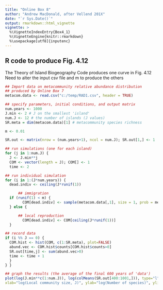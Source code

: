```yaml
---
title: "Online Box 8"
author: "Andrew MacDonald, after Vellend 201X"
date: "`r Sys.Date()`"
output: rmarkdown::html_vignette
vignette: >
  %\VignetteIndexEntry{Box4_1}
  %\VignetteEngine{knitr::rmarkdown}
  %\usepackage[utf8]{inputenc}
---
```


## R code to produce Fig. 4.12
The Theory of Island Biogeography
Code produces one curve in Fig. 4.12
Need to alter the input csv file and m to produce the others


```r
## Import data on metacommunity relative abundance distribution
## produced by Online Box 7
metacom.data <- read.csv("c:/temp/RAD1.csv", header = TRUE)

## specify parameters, initial conditions, and output matrix
num.years <- 1000
J.min <- 2 # J on the smallest 'island'
num.J <- 12 # the number of islands (J values)
SR.meta = dim(metacom.data)[1] # metacommunity species richness

m <- 0.01

SR.out <- matrix(nrow = (num.years+1), ncol = num.J); SR.out[1,] <- 1

## run simulations (one for each island)
for (j in 1:num.J) {
  J <- J.min**j
  COM <- vector(length = J); COM[] <- 1
  time <- 2

## run individual simulation
for (i in 1:(J*num.years)) {
  dead.indiv <- ceiling(J*runif(1)) 

      ## immigration
  if (runif(1) < m) {
        COM[dead.indiv] <- sample(metacom.data[,1], size = 1, prob = metacom.data[,2])
  } else {

      ## local reproduction
        COM[dead.indiv] <- COM[ceiling(J*runif(1))]
  }

## record data
if (i %% J == 0) {
  COM.hist <- hist(COM, c(1:SR.meta), plot=FALSE)
  abund.vec <- COM.hist$counts[COM.hist$counts>0]
  SR.out[time,j] <- sum(abund.vec>0)
  time <- time + 1 
  } 
} }

## graph the results (the average of the final 600 years of 'data')
plot(log(J.min**c(1:num.J)), log(colMeans(SR.out[400:1001,])), type="l", 
xlab="log(Local community size, J)", ylab="log(Number of species)", ylim=c(0,5))

```
